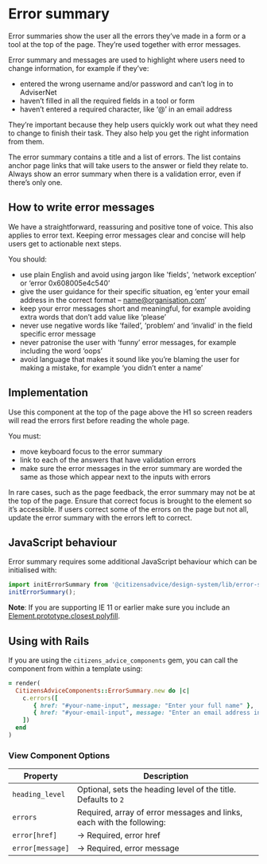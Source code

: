 
# Error summary

Error summaries show the user all the errors they’ve made in a form or a tool at the top of the page. They’re used together with error messages.

Error summary and messages are used to highlight where users need to change information, for example if they’ve:

- entered the wrong username and/or password and can’t log in to AdviserNet
- haven’t filled in all the required fields in a tool or form
- haven’t entered a required character, like ‘@’ in an email address

They’re important because they help users quickly work out what they need to change to finish their task. They also help you get the right information from them.

The error summary contains a title and a list of errors. The list contains anchor page links that will take users to the answer or field they relate to.
Always show an error summary when there is a validation error, even if there’s only one.

<Preview>
  <Story id="forms-error-summary--example" />
</Preview>

## How to write error messages

We have a straightforward, reassuring and positive tone of voice. This also applies to error text. Keeping error messages clear and concise will help users get to actionable next steps.

You should:

- use plain English and avoid using jargon like 'fields', ‘network exception’ or ‘error 0x608005e4c540’
- give the user guidance for their specific situation, eg ‘enter your email address in the correct format – name@organisation.com’
- keep your error messages short and meaningful, for example avoiding extra words that don’t add value like ‘please’
- never use negative words like ‘failed’, ‘problem’ and ‘invalid’ in the field specific error message
- never patronise the user with ‘funny’ error messages, for example including the word ‘oops’
- avoid language that makes it sound like you’re blaming the user for making a mistake, for example ‘you didn’t enter a name’

## Implementation

Use this component at the top of the page above the H1 so screen readers will read the errors first before reading the whole page.

You must:

- move keyboard focus to the error summary
- link to each of the answers that have validation errors
- make sure the error messages in the error summary are worded the same as those which appear next to the inputs with errors

In rare cases, such as the page feedback, the error summary may not be at the top of the page. Ensure that correct focus is brought to the element so it’s accessible.
If users correct some of the errors on the page but not all, update the error summary with the errors left to correct.

## JavaScript behaviour

Error summary requires some additional JavaScript behaviour which can be initialised with:

```js
import initErrorSummary from '@citizensadvice/design-system/lib/error-summary';
initErrorSummary();
```

**Note**: If you are supporting IE 11 or earlier make sure you include an [Element.prototype.closest polyfill](https://www.npmjs.com/package/element-closest).

## Using with Rails

If you are using the `citizens_advice_components` gem, you can call the component from within a template using:

```rb
= render(
  CitizensAdviceComponents::ErrorSummary.new do |c|
    c.errors([
       { href: "#your-name-input", message: "Enter your full name" },
       { href: "#your-email-input", message: "Enter an email address in the correct format, like name@example.com" },
    ])
  end
)
```

### View Component Options

| Property         | Description                                                           |
| ---------------- | --------------------------------------------------------------------- |
| `heading_level`  | Optional, sets the heading level of the title. Defaults to `2`        |
| `errors`         | Required, array of error messages and links, each with the following: |
| `error[href]`    | &rarr; Required, error href                                           |
| `error[message]` | &rarr; Required, error message                                        |
